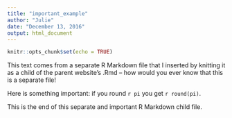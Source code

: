 ```yaml
---
title: "important_example"
author: "Julie"
date: "December 13, 2016"
output: html_document
---
```


```r
knitr::opts_chunk$set(echo = TRUE)
```

This text comes from a separate R Markdown file that I inserted by knitting it as a child of the parent website's .Rmd -- how would you ever know that this is a separate file!

Here is something important: if you round `r pi` you get `r round(pi)`.

This is the end of this separate and important R Markdown child file.